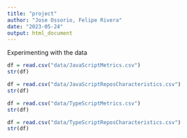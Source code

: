 ```yaml
---
title: "project"
author: "Jose Ossorio, Felipe Rivera"
date: "2023-05-24"
output: html_document
---
```


Experimenting with the data

```r
df = read.csv("data/JavaScriptMetrics.csv")
str(df)
```

```r
df = read.csv("data/JavaScriptReposCharacteristics.csv")
str(df)
```

```r
df = read.csv("data/TypeScriptMetrics.csv")
str(df)
```

```r
df = read.csv("data/TypeScriptReposCharacteristics.csv")
str(df)
```